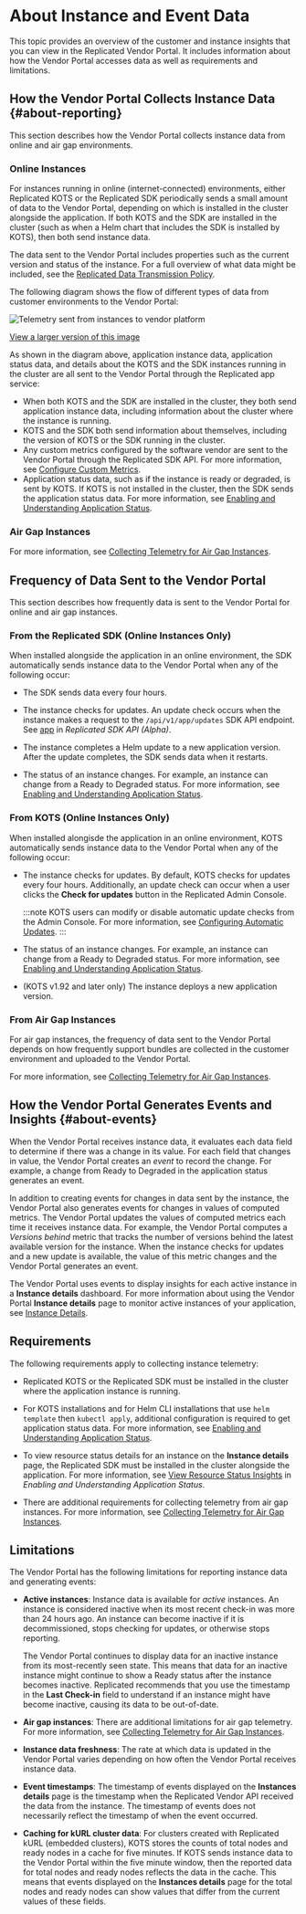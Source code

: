 
# About Instance and Event Data

This topic provides an overview of the customer and instance insights that you can view in the Replicated Vendor Portal. It includes information about how the Vendor Portal accesses data as well as requirements and limitations.  

## How the Vendor Portal Collects Instance Data {#about-reporting}

This section describes how the Vendor Portal collects instance data from online and air gap environments.

### Online Instances

For instances running in online (internet-connected) environments, either Replicated KOTS or the Replicated SDK periodically sends a small amount of data to the Vendor Portal, depending on which is installed in the cluster alongside the application. If both KOTS and the SDK are installed in the cluster (such as when a Helm chart that includes the SDK is installed by KOTS), then both send instance data.

The data sent to the Vendor Portal includes properties such as the current version and status of the instance. For a full overview of what data might be included, see the [Replicated Data Transmission Policy](https://docs.replicated.com/vendor/policies-data-transmission).

The following diagram shows the flow of different types of data from customer environments to the Vendor Portal:

![Telemetry sent from instances to vendor platform](/images/telemetry-diagram.png)

[View a larger version of this image](/images/telemetry-diagram.png)

As shown in the diagram above, application instance data, application status data, and details about the KOTS and the SDK instances running in the cluster are all sent to the Vendor Portal through the Replicated app service:
* When both KOTS and the SDK are installed in the cluster, they both send application instance data, including information about the cluster where the instance is running.
* KOTS and the SDK both send information about themselves, including the version of KOTS or the SDK running in the cluster.
* Any custom metrics configured by the software vendor are sent to the Vendor Portal through the Replicated SDK API. For more information, see [Configure Custom Metrics](/vendor/custom-metrics).
* Application status data, such as if the instance is ready or degraded, is sent by KOTS. If KOTS is not installed in the cluster, then the SDK sends the application status data. For more information, see [Enabling and Understanding Application Status](/vendor/insights-app-status).

### Air Gap Instances

<AirGapTelemetry/>

For more information, see [Collecting Telemetry for Air Gap Instances](/vendor/telemetry-air-gap).

## Frequency of Data Sent to the Vendor Portal

This section describes how frequently data is sent to the Vendor Portal for online and air gap instances.

### From the Replicated SDK (Online Instances Only)

When installed alongside the application in an online environment, the SDK automatically sends instance data to the Vendor Portal when any of the following occur:

* The SDK sends data every four hours.

* The instance checks for updates. An update check occurs when the instance makes a request to the `/api/v1/app/updates` SDK API endpoint. See [app](/reference/replicated-sdk-apis#app) in _Replicated SDK API (Alpha)_.

* The instance completes a Helm update to a new application version. After the update completes, the SDK sends data when it restarts.

* The status of an instance changes. For example, an instance can change from a Ready to Degraded status. For more information, see [Enabling and Understanding Application Status](insights-app-status).

### From KOTS (Online Instances Only)

When installed alongisde the application in an online environment, KOTS automatically sends instance data to the Vendor Portal when any of the following occur:

* The instance checks for updates. By default, KOTS checks for updates every four hours. Additionally, an update check can occur when a user clicks the **Check for updates** button in the Replicated Admin Console. 

  :::note
  KOTS users can modify or disable automatic update checks from the Admin Console. For more information, see [Configuring Automatic Updates](/enterprise/updating-apps).
  :::

* The status of an instance changes. For example, an instance can change from a Ready to Degraded status. For more information, see [Enabling and Understanding Application Status](insights-app-status).

* (KOTS v1.92 and later only) The instance deploys a new application version.

### From Air Gap Instances

For air gap instances, the frequency of data sent to the Vendor Portal depends on how frequently support bundles are collected in the customer environment and uploaded to the Vendor Portal.

For more information, see [Collecting Telemetry for Air Gap Instances](/vendor/telemetry-air-gap).

## How the Vendor Portal Generates Events and Insights {#about-events}

When the Vendor Portal receives instance data, it evaluates each data field to determine if there was a change in its value. For each field that changes in value, the Vendor Portal creates an _event_ to record the change. For example, a change from Ready to Degraded in the application status generates an event.

In addition to creating events for changes in data sent by the instance, the Vendor Portal also generates events for changes in values of computed metrics. The Vendor Portal updates the values of computed metrics each time it receives instance data. For example, the Vendor Portal computes a _Versions behind_ metric that tracks the number of versions behind the latest available version for the instance. When the instance checks for updates and a new update is available, the value of this metric changes and the Vendor Portal generates an event.

The Vendor Portal uses events to display insights for each active instance in a **Instance details** dashboard. For more information about using the Vendor Portal **Instance details** page to monitor active instances of your application, see [Instance Details](instance-insights-details).

## Requirements

The following requirements apply to collecting instance telemetry:

* Replicated KOTS or the Replicated SDK must be installed in the cluster where the application instance is running. 

* For KOTS installations and for Helm CLI installations that use `helm template` then `kubectl apply`, additional configuration is required to get application status data. For more information, see [Enabling and Understanding Application Status](/vendor/insights-app-status).

* To view resource status details for an instance on the **Instance details** page, the Replicated SDK must be installed in the cluster alongside the application. For more information, see [View Resource Status Insights](insights-app-status#resource-status) in _Enabling and Understanding Application Status_.

* There are additional requirements for collecting telemetry from air gap instances. For more information, see [Collecting Telemetry for Air Gap Instances](/vendor/telemetry-air-gap).

## Limitations

The Vendor Portal has the following limitations for reporting instance data and generating events:

* **Active instances**: Instance data is available for _active_ instances. An instance is considered inactive when its most recent check-in was more than 24 hours ago. An instance can become inactive if it is decommissioned, stops checking for updates, or otherwise stops reporting.

   The Vendor Portal continues to display data for an inactive instance from its most-recently seen state. This means that data for an inactive instance might continue to show a Ready status after the instance becomes inactive. Replicated recommends that you use the timestamp in the **Last Check-in** field to understand if an instance might have become inactive, causing its data to be out-of-date.
* **Air gap instances**: There are additional limitations for air gap telemetry. For more information, see [Collecting Telemetry for Air Gap Instances](/vendor/telemetry-air-gap).  
* **Instance data freshness**: The rate at which data is updated in the Vendor Portal varies depending on how often the Vendor Portal receives instance data.
* **Event timestamps**: The timestamp of events displayed on the **Instances details** page is the timestamp when the Replicated Vendor API received the data from the instance. The timestamp of events does not necessarily reflect the timestamp of when the event occurred.
* **Caching for kURL cluster data**: For clusters created with Replicated kURL (embedded clusters), KOTS stores the counts of total nodes and ready nodes in a cache for five minutes. If KOTS sends instance data to the Vendor Portal within the five minute window, then the reported data for total nodes and ready nodes reflects the data in the cache. This means that events displayed on the **Instances details** page for the total nodes and ready nodes can show values that differ from the current values of these fields.
